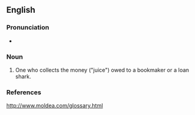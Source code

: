 ==English==

===Pronunciation===
* {{audio|En-au-juice collector.ogg|Audio (AU)|lang=en}}

===Noun===
{{en-noun}}

# {{lb|en|slang}} One who collects the money ("juice") owed to a bookmaker or a loan shark.

===References===
http://www.moldea.com/glossary.html